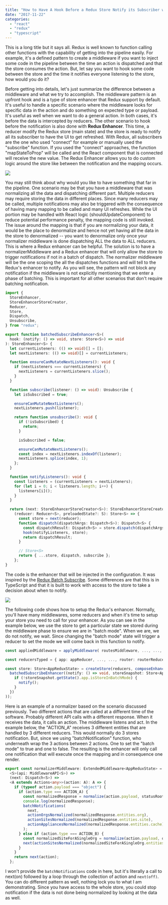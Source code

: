 ```yaml
---
title: "How to Have A Hook Before a Redux Store Notify its Subscriber with TypeScript"
date: "2017-11-22"
categories:
  - "react"
  - "redux"
  - "typescript"
---
```


This is a long title but it says all. Redux is well known to function calling other functions with the capability of getting into the pipeline easily. For example, it's a defined pattern to create a middleware if you want to inject some code in the pipeline between the time an action is dispatched and that the store consumes the action. But, let say you want to hook some code between the store and the time it notifies everyone listening to the store, how would you do it?

Before getting into details, let's just summarize the difference between a middleware and what we try to accomplish. The middleware pattern is an upfront hook and is a type of store enhancer that Redux support by default. It's useful to handle a specific scenario where the middleware looks for specific data in the action and do something on expected type or payload. It's useful as well when we want to do a general action. In both cases, it's before the data is intercepted by reducers. The other scenario to hook before the notification is also done with **Redux Enhancer**. This time, a reducer modify the Redux store (main state) and the store is ready to notify all its subscriber to have the UI to get refreshed. With Redux, all subscribers are the one who used "connect" for example or manually used the "subscribe" function. If you used the "connect" approaches, the function "mapStateToProp" will be called and the React component that is connected will receive the new value. The Redux Enhancer allows you to do custom logic around the store like between the notification and the mapping occurs.

![](images/ReduxEnhancer.png)

You may still think about why would you like to have something that far in the pipeline. One scenario may be that you have a middleware that was normalizing all the data and dispatching different part. Multiple reducers may require storing the data in different places. Since many reducers may be called, multiple notifications may also be triggered with the consequence of having many mapping to be called and many UI refreshes. While the UI portion may be handled with React logic (shouldUpdateComponent) to reduce potential performance penalty, the mapping code is still invoked. The issue around the mapping is that if you are normalizing your data, it would be the place to denormalize and hence not yet having all the data in the store to denormalized -- you want to denormalize only once your normalizer middleware is done dispatching ALL the data to ALL reducers. This is where a Redux enhancer can be helpful. The solution is to have a normalizerMiddleware and a Redux enhancer that will only allow the store to trigger notifications if not in a batch of dispatch. The normalizer middleware will be the one scoping the all the dispatches functions and will tell to the Redux's enhancer to notify. As you will see, the pattern will not block any notification if the middleware is not explicitly mentioning that we enter a phase of batching. This is important for all other scenarios that don't require batching notification.

```typescript
import {
  StoreEnhancer,
  StoreEnhancerStoreCreator,
  Reducer,
  Store,
  Dispatch,
  Unsubscribe,
} from "redux";

export function batchedSubscribeEnhancer<S>(
  hook: (notify: () => void, store: Store<S>) => void
): StoreEnhancer<S> {
  let currentListeners: (() => void)[] = [];
  let nextListeners: (() => void)[] = currentListeners;

  function ensureCanMutateNextListeners(): void {
    if (nextListeners === currentListeners) {
      nextListeners = currentListeners.slice();
    }
  }

  function subscribe(listener: () => void): Unsubscribe {
    let isSubscribed = true;

    ensureCanMutateNextListeners();
    nextListeners.push(listener);

    return function unsubscribe(): void {
      if (!isSubscribed) {
        return;
      }

      isSubscribed = false;

      ensureCanMutateNextListeners();
      const index = nextListeners.indexOf(listener);
      nextListeners.splice(index, 1);
    };
  }

  function notifyListeners(): void {
    const listeners = (currentListeners = nextListeners);
    for (let i = 0; i < listeners.length; i++) {
      listeners[i]();
    }
  }

  return (next: StoreEnhancerStoreCreator<S>): StoreEnhancerStoreCreator<S> =>
    (reducer: Reducer<S>, preloadedState?: S): Store<S> => {
      const store = next(reducer);
      function dispatch(dispatchArgs: Dispatch<S>): Dispatch<S> {
        const dispatchResult: Dispatch<S> = store.dispatch(dispatchArgs);
        hook(notifyListeners, store);
        return dispatchResult;
      }

      // Store<S>
      return { ...store, dispatch, subscribe };
    };
}
```

The code is the enhancer that will be injected in the configuration. It was inspired by the [Redux Batch Subscribe](https://github.com/tappleby/redux-batched-subscribe). Some differences are that this is in TypeScript and that it is built to work with access to the store to take a decision about when to notify.

![](images/ReduxEnhancerShort.png)

The following code shows how to setup the Redux's enhancer. Normally, you'll have many middlewares, some reducers and when it's time to setup your store you need to call for your enhancer. As you can see in the example below, we use the store to get a particular state we stored during the middleware phase to ensure we are in "batch mode". When we are, we do not notify, we wait. Since changing the "batch mode" state will trigger a reducer to set the mode we will come back in this function to notify.

```typescript
const appliedMiddleware = applyMiddleware( routesMiddleware, ..., ..., normalizerMiddleware);

const reducersTyped = { app: appReducer, ..., ..., router: routerReducer }; const reducers = combineReducers(reducersTyped);

const store: Store<AppReduxState> = createStore(reducers, composeEnhancers(appliedMiddleware,
  batchedSubscribeEnhancer((notify: () => void, storeSnapshot: Store<AppReduxState>) => {
    if (!storeSnapshot.getState().app.isStoreInBatchMode) {
      notify();
    }
  })
));
```

Here is an example of a normalizer based on the scenario discussed previously. Two different actions that are called at a different time of the software. Probably different API calls with a different response. When it receives the data, it calls an action. The middleware listens and act. In the example below, the "ACTION_A" receives 3 different entities that are handled by 3 different reducers. This would normally do 3 stores notification. But, since we using "batchNotification" function, who underneath wrap the 3 actions between 2 actions. One to set the "batch mode" to true and one to false. The resulting is the enhancer will only call one notification that will execute once the mapping and in consequence one render.

```typescript
export const normalizerMiddleware: ExtendedMiddleware<AppReduxState> =
  <S>(api: MiddlewareAPI<S>) =>
  (next: Dispatch<S>) =>
  <A extends Actions<any>>(action: A): A => {
    if (typeof action.payload === "object") {
      if (action.type === ACTION_A) {
        const normalizedResponse = normalize(action.payload, statusRoot);
        console.log(normalizedResponse);
        batchNotifications(
          next,
          actionOrgsNormalized(normalizedResponse.entities.org),
          actionSitesNormalized(normalizedResponse.entities.site),
          actionAppliancesNormalized(normalizedResponse.entities.cache)
        );
      } else if (action.type === ACTION_B) {
        const normalizedSiteForASingleOrg = normalize(action.payload, org);
        next(actionSitesNormalized(normalizedSiteForASingleOrg.entities.site));
      }
    }
    return next(action);
  };
```

I won't provide the `batchNotifications` code in here, but it's literally a call to next(on) followed by a loop through the collection of action and `next(off)`. You can do different pattern as well, nothing lock you to what I am demonstrating. Since you have access to the whole store, you could stop notification if the data is not done being normalized by looking at the data as well.
